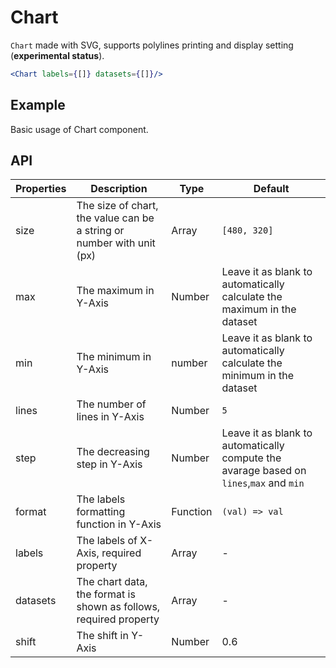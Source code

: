 # Chart

`Chart` made with SVG, supports polylines printing and display setting (**experimental status**).

```jsx
<Chart labels={[]} datasets={[]}/>
```

## Example

Basic usage of Chart component.

<Demo src="../../components/chart/demo/Example.tsx" />

## API

Properties | Description | Type | Default
|----------|-------------|------|---------|
| size | The size of chart, the value can be a string or number with unit (px) | Array | `[480, 320]` |
| max | The maximum in Y-Axis | Number | Leave it as blank to automatically calculate the maximum in the dataset |
| min | The minimum in Y-Axis | number | Leave it as blank to automatically calculate the minimum in the dataset |
| lines | The number of lines in Y-Axis | Number | `5` |
| step | The decreasing step in Y-Axis | Number | Leave it as blank to automatically compute the avarage based on `lines`,`max` and `min`|
| format | The labels formatting function in Y-Axis | Function | `(val) => val` |
| labels | The labels of X-Axis, required property | Array | - |
| datasets | The chart data, the format is shown as follows, required property | Array | - |
| shift | The shift in Y-Axis | Number | 0.6 |

